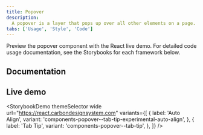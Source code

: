 ```yaml
---
title: Popover
description:
  A popover is a layer that pops up over all other elements on a page.
tabs: ['Usage', 'Style', 'Code']
---
```


<PageDescription>

Preview the popover component with the React live demo. For detailed code usage
documentation, see the Storybooks for each framework below.

</PageDescription>

## Documentation

<Row className="resource-card-group">
<Column colLg={4} colMd={4} noGutterSm>
  <ResourceCard
    subTitle="React"
    href="https://react.carbondesignsystem.com/?path=/docs/components-popover--overview"
    >

<MdxIcon name="react" />

  </ResourceCard>
</Column>
<Column colLg={4} colMd={4} noGutterSm>
  <ResourceCard
      subTitle="Web Components"
      href="https://web-components.carbondesignsystem.com/?path=/story/components-popover--tab-tip"
      >

<MdxIcon name="webcomponents" />

  </ResourceCard>
</Column>
</Row>

## Live demo

<StorybookDemo
  themeSelector
  wide
  url="https://react.carbondesignsystem.com"
  variants={[
    {
      label: 'Auto Align',
      variant: 'components-popover--tab-tip-experimental-auto-align',
    },
    {
      label: 'Tab Tip',
      variant: 'components-popover--tab-tip',
    },
  ]}
/>

